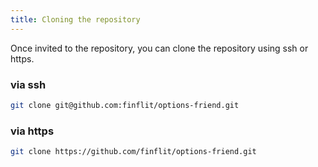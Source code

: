 ```yaml
---
title: Cloning the repository
---
```


Once invited to the repository, you can clone the repository using ssh or https.

### via ssh
```bash
git clone git@github.com:finflit/options-friend.git
```

### via https
```bash
git clone https://github.com/finflit/options-friend.git
```

